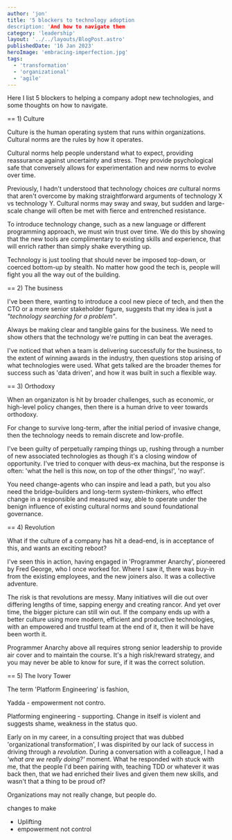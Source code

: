 ```yaml
---
author: 'jon'
title: '5 blockers to technology adoption
description: 'And how to navigate them
category: 'leadership'
layout: '../../layouts/BlogPost.astro'
publishedDate: '16 Jan 2023'
heroImage: 'embracing-imperfection.jpg'
tags:
  - 'transformation'
  - 'organizational'
  - 'agile'
---
```


Here I list 5 blockers to helping a company adopt new technologies, and some thoughts on how to navigate.

== 1) Culture

Culture is the human operating system that runs within organizations. Cultural norms are the rules by how it operates.

Cultural norms help people understand what to expect, providing reassurance against uncertainty and stress. They provide psychological safe that conversely allows for experimentation and new norms to evolve over time.

Previously, I hadn't understood that technology choices _are_ cultural norms that aren't overcome by making straightforward arguments of technology X vs technology Y. Cultural norms may sway and sway, but sudden and large-scale change will often be met with fierce and entrenched resistance.

To introduce technology change, such as a new language or different programming approach, we must win trust over time. We do this by showing that the new tools are complimentary to existing skills and experience, that will enrich rather than simply shake everything up.

Technology is just tooling that should never be imposed top-down, or coerced bottom-up by stealth. No matter how good the tech is, people will fight you all the way out of the building.

== 2) The business

I've been there, wanting to introduce a cool new piece of tech, and then the CTO or a more senior stakeholder figure, suggests that my idea is just a _"technology searching for a problem"_.

Always be making clear and tangible gains for the business. We need to show others that the technology we're putting in can beat the averages.

I've noticed that when a team is delivering successfully for the business, to the extent of winning awards in the industry, then questions stop arising of what technologies were used. What gets talked are the broader themes for success such as 'data driven', and how it was built in such a flexible way.

== 3) Orthodoxy

When an organizaton is hit by broader challenges, such as economic, or high-level policy changes, then there is a human drive to veer towards orthodoxy.

For change to survive long-term, after the initial period of invasive change, then the technology needs to remain discrete and low-profile.

I've been guilty of perpetually ramping things up, rushing through a number of new associated technologies as though it's a closing window of opportunity. I've tried to conquer with deus-ex machina, but the response is often: 'what the hell is this now, on top of the other things!', 'no way!'.

You need change-agents who can inspire and lead a path, but you also need the bridge-builders and long-term system-thinkers, who effect change in a responsible and measured way, able to operate under the benign influence of existing cultural norms and sound foundational governance.

== 4) Revolution

What if the culture of a company has hit a dead-end, is in acceptance of this, and wants an exciting reboot?

I've seen this in action, having engaged in 'Programmer Anarchy', pioneered by Fred George, who I once worked for. Where I saw it, there was buy-in from the existing employees, and the new joiners also. It was a collective adventure.

The risk is that revolutions are messy. Many initiatives will die out over differing lengths of time, sapping energy and creating rancor. And yet over time, the bigger picture can still win out. If the company ends up with a better culture using more modern, efficient and productive technologies, with an empowered and trustful team at the end of it, then it will be have been worth it.

Programmer Anarchy above all requires strong senior leadership to provide air cover and to maintain the course. It's a high risk/reward strategy, and you may never be able to know for sure, if it was the correct solution.

== 5) The Ivory Tower

The term 'Platform Engineering' is fashion,

Yadda - empowerment not contro.

Platforming engineering - supporting. Change in itself is violent and suggests shame, weakness in the status quo.



Early on in my career, in a consulting project that was dubbed 'organizational transformation', I was dispirited by our lack of success in driving through a _revolution_. During a conversation with a colleague, I had a _'what are we really doing?'_ moment. What he responded with stuck with me, that the people I'd been pairing with, teaching TDD or whatever it was back then, that we had enriched their lives and given them new skills, and wasn't that a thing to be proud of?

Organizations may not really change, but people do.


changes to make
- Uplifting
- empowerment not control
